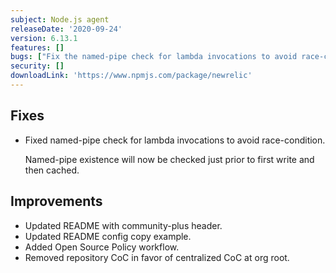 ```yaml
---
subject: Node.js agent
releaseDate: '2020-09-24'
version: 6.13.1
features: []
bugs: ["Fix the named-pipe check for lambda invocations to avoid race-condition."]
security: []
downloadLink: 'https://www.npmjs.com/package/newrelic'
---
```


## Fixes

* Fixed named-pipe check for lambda invocations to avoid race-condition.

  Named-pipe existence will now be checked just prior to first write and then cached.

## Improvements

* Updated README with community-plus header.
* Updated README config copy example.
* Added Open Source Policy workflow.
* Removed repository CoC in favor of centralized CoC at org root.
